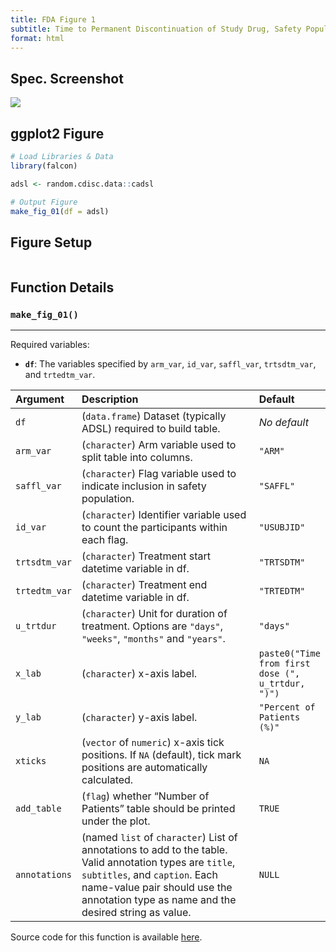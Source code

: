 ```yaml
---
title: FDA Figure 1
subtitle: Time to Permanent Discontinuation of Study Drug, Safety Population, Pooled Analyses
format: html
---
```


::: panel-tabset
## Spec. Screenshot

![](../assets/images/screenshots/fig_01.png){fig-align="center"}

## ggplot2 Figure

```r
# Load Libraries & Data
library(falcon)

adsl <- random.cdisc.data::cadsl

# Output Figure
make_fig_01(df = adsl)
```

## Figure Setup

```r
```

## Function Details

### `make_fig_01()`

------------------------------------------------------------------------

Required variables:

-   **`df`**: The variables specified by `arm_var`, `id_var`, `saffl_var`, `trtsdtm_var`, and `trtedtm_var`.

| Argument      | Description                                                                                                                                                                                                                         | Default                                           |
|:--------------|:------------------------------------------|:--------------|
| `df`          | (`data.frame`) Dataset (typically ADSL) required to build table.                                                                                                                                                                    | *No default*                                      |
| `arm_var`     | (`character`) Arm variable used to split table into columns.                                                                                                                                                                        | `"ARM"`                                           |
| `saffl_var`   | (`character`) Flag variable used to indicate inclusion in safety population.                                                                                                                                                        | `"SAFFL"`                                         |
| `id_var`      | (`character`) Identifier variable used to count the participants within each flag.                                                                                                                                                  | `"USUBJID"`                                       |
| `trtsdtm_var` | (`character`) Treatment start datetime variable in df.                                                                                                                                                                              | `"TRTSDTM"`                                       |
| `trtedtm_var` | (`character`) Treatment end datetime variable in df.                                                                                                                                                                                | `"TRTEDTM"`                                       |
| `u_trtdur`    | (`character`) Unit for duration of treatment. Options are `"days"`, `"weeks"`, `"months"` and `"years"`.                                                                                                                            | `"days"`                                          |
| `x_lab`       | (`character`) x-axis label.                                                                                                                                                                                                         | `paste0("Time from first dose (", u_trtdur, ")")` |
| `y_lab`       | (`character`) y-axis label.                                                                                                                                                                                                         | `"Percent of Patients (%)"`                       |
| `xticks`      | (`vector` of `numeric`) x-axis tick positions. If `NA` (default), tick mark positions are automatically calculated.                                                                                                                 | `NA`                                              |
| `add_table`   | (`flag`) whether "Number of Patients" table should be printed under the plot.                                                                                                                                                       | `TRUE`                                            |
| `annotations` | (named `list` of `character`) List of annotations to add to the table. Valid annotation types are `title`, `subtitles`, and `caption`. Each name-value pair should use the annotation type as name and the desired string as value. | `NULL`                                            |

Source code for this function is available [here](https://github.com/pharmaverse/falcon/blob/main/R/fda-fig_01.R).
:::
